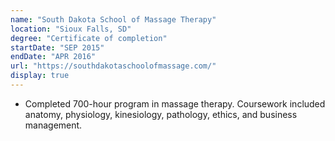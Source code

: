 ```yaml
---
name: "South Dakota School of Massage Therapy"
location: "Sioux Falls, SD"
degree: "Certificate of completion"
startDate: "SEP 2015"
endDate: "APR 2016"
url: "https://southdakotaschoolofmassage.com/"
display: true
---
```


-   Completed 700-hour program in massage therapy. Coursework included anatomy, physiology, kinesiology, pathology, ethics, and business management.

